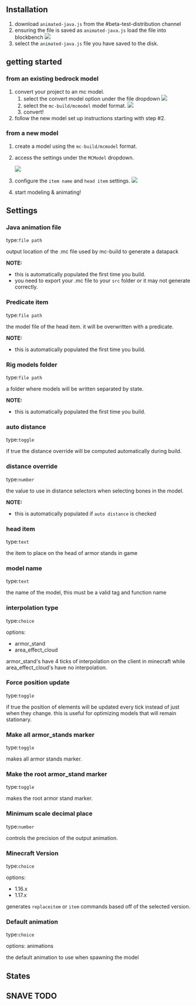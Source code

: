 ## Installation

1. download `animated-java.js` from the #beta-test-distribution channel
2. ensuring the file is saved as `animated-java.js` load the file into blockbench
   <img src="https://i.imgur.com/s8wUIcJ.png" />
3. select the `animated-java.js` file you have saved to the disk.

## getting started

### from an existing bedrock model

1. convert your project to an mc model.
   1. select the convert model option under the file dropdown
      <img src="https://i.imgur.com/FzPS58m.png" />
   2. select the `mc-build/mcmodel` model format.
      <img src="https://i.imgur.com/k2fZmHN.png" />
   3. convert!
2. follow the new model set up instructions starting with step #2.

### from a new model

1. create a model using the `mc-build/mcmodel` format.

2. access the settings under the `MCModel` dropdown.

   <img src="https://i.imgur.com/1LryXI6.png" />

3. configure the `item name` and `head item` settings.
   <img src="https://i.imgur.com/NuxkFS3.png" />
4. start modeling & animating!

## Settings

### Java animation file

type:`file path`

output location of the .mc file used by mc-build to generate a datapack

**NOTE:**

- this is automatically populated the first time you build.
- you need to export your .mc file to your `src` folder or it may not generate correctly.

### Predicate item

type:`file path`

the model file of the head item. it will be overwritten with a predicate.

**NOTE:**

- this is automatically populated the first time you build.

### Rig models folder

type:`file path`

a folder where models will be written separated by state.

**NOTE:**

- this is automatically populated the first time you build.

### auto distance

type:`toggle`

if true the distance override will be computed automatically during build.

### distance override

type:`number`

the value to use in distance selectors when selecting bones in the model.

**NOTE:**

- this is automatically populated if `auto distance` is checked

### head item

type:`text`

the item to place on the head of armor stands in game

### model name

type:`text`

the name of the model, this must be a valid tag and function name

### interpolation type

type:`choice`

options:

- armor_stand
- area_effect_cloud

armor_stand's have 4 ticks of interpolation on the client in minecraft while area_effect_cloud's have no interpolation.

### Force position update

type:`toggle`

if true the position of elements will be updated every tick instead of just when they change. this is useful for optimizing models that will remain stationary.

### Make all armor_stands marker

type:`toggle`

makes all armor stands marker.

### Make the root armor_stand marker

type:`toggle`

makes the root armor stand marker.

### Minimum scale decimal place

type:`number`

controls the precision of the output animation.

### Minecraft Version

type:`choice`

options:

- 1.16.x
- 1.17.x

generates `replaceitem` or `item` commands based off of the selected version.

### Default animation

type:`choice`

options: animations

the default animation to use when spawning the model

## States

## SNAVE TODO
